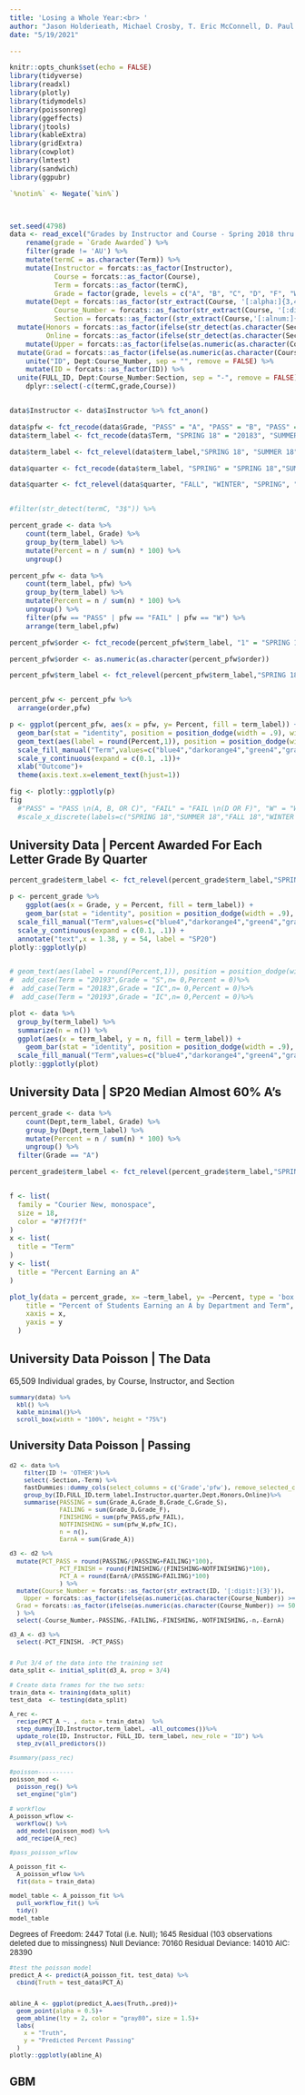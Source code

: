 ```yaml
---
title: 'Losing a Whole Year:<br> '
author: "Jason Holderieath, Michael Crosby, T. Eric McConnell, D. Paul Jackson"
date: "5/19/2021"

---
```


```r
knitr::opts_chunk$set(echo = FALSE)
library(tidyverse)
library(readxl)
library(plotly)
library(tidymodels)
library(poissonreg)
library(ggeffects)
library(jtools)
library(kableExtra)
library(gridExtra)
library(cowplot)
library(lmtest)
library(sandwich)
library(ggpubr)

`%notin%` <- Negate(`%in%`)



set.seed(4798)
data <- read_excel("Grades by Instructor and Course - Spring 2018 thru Winter 2021.xlsx")%>%
    rename(grade = `Grade Awarded`) %>%
    filter(grade != 'AU') %>%
    mutate(termC = as.character(Term)) %>%
    mutate(Instructor = forcats::as_factor(Instructor), 
           Course = forcats::as_factor(Course),
           Term = forcats::as_factor(termC),
           Grade = factor(grade, levels = c("A", "B", "C", "D", "F", "W", "S", "IC"))) %>%
    mutate(Dept = forcats::as_factor(str_extract(Course, '[:alpha:]{3,4}')),
           Course_Number = forcats::as_factor(str_extract(Course, '[:digit:]{3}')),
           Section = forcats::as_factor((str_extract(Course,'[:alnum:]{3}$')))) %>%
  mutate(Honors = forcats::as_factor(ifelse(str_detect(as.character(Section),"^H")==TRUE,1,0)),
         Online = forcats::as_factor(ifelse(str_detect(as.character(Section),"^V")==TRUE,1,0))) %>%
    mutate(Upper = forcats::as_factor(ifelse(as.numeric(as.character(Course_Number)) >= 300,1,0))) %>%
  mutate(Grad = forcats::as_factor(ifelse(as.numeric(as.character(Course_Number)) >= 500,1,0))) %>%
    unite("ID", Dept:Course_Number, sep = "", remove = FALSE) %>%
    mutate(ID = forcats::as_factor(ID)) %>%
  unite(FULL_ID, Dept:Course_Number:Section, sep = "-", remove = FALSE)%>%
    dplyr::select(-c(termC,grade,Course))


data$Instructor <- data$Instructor %>% fct_anon()

data$pfw <- fct_recode(data$Grade, "PASS" = "A", "PASS" = "B", "PASS" = "C", "PASS" = "S", "FAIL" = "D", "FAIL" = "F")
data$term_label <- fct_recode(data$Term, "SPRING 18" = "20183", "SUMMER 18" = "20184", "FALL 18" = "20191", "WINTER 18-19" = "20192", "SPRING 19" = "20193", "SUMMER 19" = "20194", "FALL 19" = "20201", "WINTER 19-20" = "20202", "SPRING 20" = "20203", "SUMMER 20" = "20204", "FALL 20" = "20211", "WINTER 20-21" = "20212")

data$term_label <- fct_relevel(data$term_label,"SPRING 18", "SUMMER 18", "FALL 18", "WINTER 18-19", "SPRING 19", "SUMMER 19", "FALL 19", "WINTER 19-20", "SPRING 20", "SUMMER 20", "FALL 20", "WINTER 20-21")

data$quarter <- fct_recode(data$term_label, "SPRING" = "SPRING 18","SUMMER" = "SUMMER 18","FALL" = "FALL 18","WINTER" = "WINTER 18-19","SPRING" = "SPRING 19","SUMMER" = "SUMMER 19","FALL" = "FALL 19", "WINTER" = "WINTER 19-20","SPRING" = "SPRING 20","SUMMER" = "SUMMER 20","FALL" = "FALL 20","WINTER" = "WINTER 20-21")

data$quarter <- fct_relevel(data$quarter, "FALL", "WINTER", "SPRING", "SUMMER")


#filter(str_detect(termC, "3$")) %>%
```

```r
percent_grade <- data %>%
    count(term_label, Grade) %>%
    group_by(term_label) %>%
    mutate(Percent = n / sum(n) * 100) %>%
    ungroup()

percent_pfw <- data %>%
    count(term_label, pfw) %>%
    group_by(term_label) %>%
    mutate(Percent = n / sum(n) * 100) %>%
    ungroup() %>%
    filter(pfw == "PASS" | pfw == "FAIL" | pfw == "W") %>%
    arrange(term_label,pfw)

percent_pfw$order <- fct_recode(percent_pfw$term_label, "1" = "SPRING 18","2" = "SUMMER 18","3" = "FALL 18","4" = "WINTER 18-19","5" = "SPRING 19","6" = "SUMMER 19","7" = "FALL 19", "8" = "WINTER 19-20","9" = "SPRING 20","10" = "SUMMER 20","11" = "FALL 20","12" = "WINTER 20-21")

percent_pfw$order <- as.numeric(as.character(percent_pfw$order))

percent_pfw$term_label <- fct_relevel(percent_pfw$term_label,"SPRING 18", "SUMMER 18", "FALL 18", "WINTER 18-19", "SPRING 19", "SUMMER 19", "FALL 19", "WINTER 19-20", "SPRING 20", "SUMMER 20", "FALL 20", "WINTER 20-21")


percent_pfw <- percent_pfw %>%
  arrange(order,pfw)

p <- ggplot(percent_pfw, aes(x = pfw, y= Percent, fill = term_label)) + 
  geom_bar(stat = "identity", position = position_dodge(width = .9), width = .8) + 
  geom_text(aes(label = round(Percent,1)), position = position_dodge(width = .9), vjust = 0.2, hjust = -0.1, size = 3,angle = 90) +
  scale_fill_manual("Term",values=c("blue4","darkorange4","green4","gray4","blue3","darkorange3","green3","gray3","blue2","darkorange2","green2","gray2","blue1","darkorange1","green1","gray1"))+
  scale_y_continuous(expand = c(0.1, .1))+
  xlab("Outcome")+
  theme(axis.text.x=element_text(hjust=1))

fig <- plotly::ggplotly(p)
fig
  #"PASS" = "PASS \n(A, B, OR C)", "FAIL" = "FAIL \n(D OR F)", "W" = "W")
  #scale_x_discrete(labels=c("SPRING 18","SUMMER 18","FALL 18","WINTER 18-19","SPRING 19", "SUMMER 19","FALL 19", "WINTER 19-20", "SPRING 20","SUMMER 20", "FALL 20", "WINTER 20-21"))+
```


## University Data | Percent Awarded For Each Letter Grade By Quarter

```r

percent_grade$term_label <- fct_relevel(percent_grade$term_label,"SPRING 18", "SUMMER 18", "FALL 18", "WINTER 18-19", "SPRING 19", "SUMMER 19", "FALL 19", "WINTER 19-20", "SPRING 20", "SUMMER 20", "FALL 20", "WINTER 20-21")

p <- percent_grade %>%
    ggplot(aes(x = Grade, y = Percent, fill = term_label)) +
    geom_bar(stat = "identity", position = position_dodge(width = .9), width = .8)+
  scale_fill_manual("Term",values=c("blue4","darkorange4","green4","gray4","blue3","darkorange3","green3","gray3","blue2","darkorange2","green2","gray2","blue1","darkorange1","green1","gray1"))+
  scale_y_continuous(expand = c(0.1, .1)) +
  annotate("text",x = 1.38, y = 54, label = "SP20")
plotly::ggplotly(p)


# geom_text(aes(label = round(Percent,1)), position = position_dodge(width = .9), vjust = 0.2, hjust = -0.1, size = 3,angle = 90) +
#  add_case(Term = "20193",Grade = "S",n= 0,Percent = 0)%>%
#  add_case(Term = "20183",Grade = "IC",n= 0,Percent = 0)%>%
#  add_case(Term = "20193",Grade = "IC",n= 0,Percent = 0)%>%
```

```r
plot <- data %>%
  group_by(term_label) %>%
  summarize(n = n()) %>%
  ggplot(aes(x = term_label, y = n, fill = term_label)) +
    geom_bar(stat = "identity", position = position_dodge(width = .9), width = .8)+
  scale_fill_manual("Term",values=c("blue4","darkorange4","green4","gray4","blue3","darkorange3","green3","gray3","blue2","darkorange2","green2","gray2","blue1","darkorange1","green1","gray1"))
plotly::ggplotly(plot)

```

## University Data | SP20 Median Almost 60% A's

```r
percent_grade <- data %>%
    count(Dept,term_label, Grade) %>%
    group_by(Dept,term_label) %>%
    mutate(Percent = n / sum(n) * 100) %>%
    ungroup() %>%
  filter(Grade == "A")

percent_grade$term_label <- fct_relevel(percent_grade$term_label,"SPRING 18", "SUMMER 18", "FALL 18", "WINTER 18-19", "SPRING 19", "SUMMER 19", "FALL 19", "WINTER 19-20", "SPRING 20", "SUMMER 20", "FALL 20", "WINTER 20-21")


f <- list(
  family = "Courier New, monospace",
  size = 18,
  color = "#7f7f7f"
)
x <- list(
  title = "Term"
)
y <- list(
  title = "Percent Earning an A"
)

plot_ly(data = percent_grade, x= ~term_label, y= ~Percent, type = 'box') %>% layout(
    title = "Percent of Students Earning an A by Department and Term",
    xaxis = x,
    yaxis = y
  )

```


## University Data Poisson | The Data
65,509 Individual grades, by Course, Instructor, and Section
<font size="2">
```r
summary(data) %>% 
  kbl() %>%
  kable_minimal()%>%
  scroll_box(width = "100%", height = "75%")

```


## University Data Poisson | Passing

```r
d2 <- data %>%
    filter(ID != 'OTHER')%>%
    select(-Section,-Term) %>%
    fastDummies::dummy_cols(select_columns = c('Grade','pfw'), remove_selected_columns = FALSE) %>%
    group_by(ID,FULL_ID,term_label,Instructor,quarter,Dept,Honors,Online)%>%
    summarise(PASSING = sum(Grade_A,Grade_B,Grade_C,Grade_S),
              FAILING = sum(Grade_D,Grade_F),
              FINISHING = sum(pfw_PASS,pfw_FAIL),
              NOTFINISHING = sum(pfw_W,pfw_IC),
              n = n(),
              EarnA = sum(Grade_A))

d3 <- d2 %>%
  mutate(PCT_PASS = round(PASSING/(PASSING+FAILING)*100),
              PCT_FINISH = round(FINISHING/(FINISHING+NOTFINISHING)*100),
              PCT_A = round(EarnA/(PASSING+FAILING)*100)
              ) %>%
  mutate(Course_Number = forcats::as_factor(str_extract(ID, '[:digit:]{3}')),
    Upper = forcats::as_factor(ifelse(as.numeric(as.character(Course_Number)) >= 300 & as.numeric(as.character(Course_Number)) < 500,1,0)),
  Grad = forcats::as_factor(ifelse(as.numeric(as.character(Course_Number)) >= 500,1,0))  
  ) %>%
  select(-Course_Number,-PASSING,-FAILING,-FINISHING,-NOTFINISHING,-n,-EarnA)

d3_A <- d3 %>%
  select(-PCT_FINISH, -PCT_PASS)


# Put 3/4 of the data into the training set 
data_split <- initial_split(d3_A, prop = 3/4)

# Create data frames for the two sets:
train_data <- training(data_split)
test_data  <- testing(data_split)

A_rec <- 
  recipe(PCT_A ~. , data = train_data)  %>% 
  step_dummy(ID,Instructor,term_label, -all_outcomes())%>%
  update_role(ID, Instructor, FULL_ID, term_label, new_role = "ID") %>% 
  step_zv(all_predictors())

#summary(pass_rec)

#poisson----------
poisson_mod <- 
  poisson_reg() %>% 
  set_engine("glm") 

# workflow
A_poisson_wflow <- 
  workflow() %>% 
  add_model(poisson_mod) %>% 
  add_recipe(A_rec)

#pass_poisson_wflow

A_poisson_fit <- 
  A_poisson_wflow %>% 
  fit(data = train_data)

model_table <- A_poisson_fit %>% 
  pull_workflow_fit() %>% 
  tidy()
model_table
```

Degrees of Freedom: 2447 Total (i.e. Null);  1645 Residual
  (103 observations deleted due to missingness)
Null Deviance:	    70160 
Residual Deviance: 14010 	AIC: 28390

```r
#test the poisson model
predict_A <- predict(A_poisson_fit, test_data) %>%
  cbind(Truth = test_data$PCT_A) 


abline_A <- ggplot(predict_A,aes(Truth,.pred))+
  geom_point(alpha = 0.5)+
  geom_abline(lty = 2, color = "gray80", size = 1.5)+
  labs(
    x = "Truth",
    y = "Predicted Percent Passing"
  )
plotly::ggplotly(abline_A)
```

## GBM


